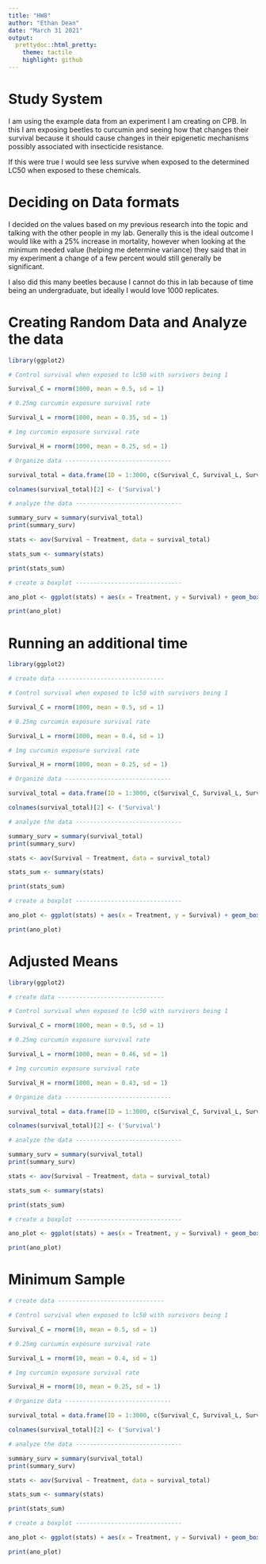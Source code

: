 ```yaml
---
title: "HW8"
author: "Ethan Dean"
date: "March 31 2021"
output:
  prettydoc::html_pretty:
    theme: tactile
    highlight: github
---
```


# Study System

I am using the example data from an experiment I am creating on CPB. In this I am exposing beetles to curcumin and seeing how that changes their survival because it should cause changes in their epigenetic mechanisms possibly associated with insecticide resistance.

If this were true I would see less survive when exposed to the determined LC50 when exposed to these chemicals.

# Deciding on Data formats

I decided on the values based on my previous research into the topic and talking with the other people in my lab. Generally this is the ideal outcome I would like with a 25% increase in mortality, however when looking at the minimum needed value (helping me determine variance) they said that in my experiment a change of a few percent would still generally be significant.

I also did this many beetles because I cannot do this in lab because of time being an undergraduate, but ideally I would love 1000 replicates.

# Creating Random Data and Analyze the data

```r
library(ggplot2)

# Control survival when exposed to lc50 with survivors being 1

Survival_C = rnorm(1000, mean = 0.5, sd = 1)

# 0.25mg curcumin exposure survival rate

Survival_L = rnorm(1000, mean = 0.35, sd = 1)

# 1mg curcumin exposure survival rate

Survival_H = rnorm(1000, mean = 0.25, sd = 1)

# Organize data ------------------------------

survival_total = data.frame(ID = 1:3000, c(Survival_C, Survival_L, Survival_H), Treatment = c(rep('control', 1000), rep('low_curcumin', 1000), rep('high_curcumin', 1000)))

colnames(survival_total)[2] <- ('Survival')

# analyze the data ------------------------------

summary_surv = summary(survival_total)
print(summary_surv)

stats <- aov(Survival ~ Treatment, data = survival_total)

stats_sum <- summary(stats)

print(stats_sum)

# create a boxplot ------------------------------

ano_plot <- ggplot(stats) + aes(x = Treatment, y = Survival) + geom_boxplot()

print(ano_plot)
```
# Running an additional time

```r
library(ggplot2)

# create data ------------------------------

# Control survival when exposed to lc50 with survivors being 1

Survival_C = rnorm(1000, mean = 0.5, sd = 1)

# 0.25mg curcumin exposure survival rate

Survival_L = rnorm(1000, mean = 0.4, sd = 1)

# 1mg curcumin exposure survival rate

Survival_H = rnorm(1000, mean = 0.25, sd = 1)

# Organize data ------------------------------

survival_total = data.frame(ID = 1:3000, c(Survival_C, Survival_L, Survival_H), Treatment = c(rep('control', 1000), rep('low_curcumin', 1000), rep('high_curcumin', 1000)))

colnames(survival_total)[2] <- ('Survival')

# analyze the data ------------------------------

summary_surv = summary(survival_total)
print(summary_surv)

stats <- aov(Survival ~ Treatment, data = survival_total)

stats_sum <- summary(stats)

print(stats_sum)

# create a boxplot ------------------------------

ano_plot <- ggplot(stats) + aes(x = Treatment, y = Survival) + geom_boxplot()

print(ano_plot)
```

# Adjusted Means

```r
library(ggplot2)

# create data ------------------------------

# Control survival when exposed to lc50 with survivors being 1

Survival_C = rnorm(1000, mean = 0.5, sd = 1)

# 0.25mg curcumin exposure survival rate

Survival_L = rnorm(1000, mean = 0.46, sd = 1)

# 1mg curcumin exposure survival rate

Survival_H = rnorm(1000, mean = 0.43, sd = 1)

# Organize data ------------------------------

survival_total = data.frame(ID = 1:3000, c(Survival_C, Survival_L, Survival_H), Treatment = c(rep('control', 1000), rep('low_curcumin', 1000), rep('high_curcumin', 1000)))

colnames(survival_total)[2] <- ('Survival')

# analyze the data ------------------------------

summary_surv = summary(survival_total)
print(summary_surv)

stats <- aov(Survival ~ Treatment, data = survival_total)

stats_sum <- summary(stats)

print(stats_sum)

# create a boxplot ------------------------------

ano_plot <- ggplot(stats) + aes(x = Treatment, y = Survival) + geom_boxplot()

print(ano_plot)

```

# Minimum Sample

```r

# create data ------------------------------

# Control survival when exposed to lc50 with survivors being 1

Survival_C = rnorm(10, mean = 0.5, sd = 1)

# 0.25mg curcumin exposure survival rate

Survival_L = rnorm(10, mean = 0.4, sd = 1)

# 1mg curcumin exposure survival rate

Survival_H = rnorm(10, mean = 0.25, sd = 1)

# Organize data ------------------------------

survival_total = data.frame(ID = 1:3000, c(Survival_C, Survival_L, Survival_H), Treatment = c(rep('control', 1000), rep('low_curcumin', 1000), rep('high_curcumin', 1000)))

colnames(survival_total)[2] <- ('Survival')

# analyze the data ------------------------------

summary_surv = summary(survival_total)
print(summary_surv)

stats <- aov(Survival ~ Treatment, data = survival_total)

stats_sum <- summary(stats)

print(stats_sum)

# create a boxplot ------------------------------

ano_plot <- ggplot(stats) + aes(x = Treatment, y = Survival) + geom_boxplot()

print(ano_plot)

```